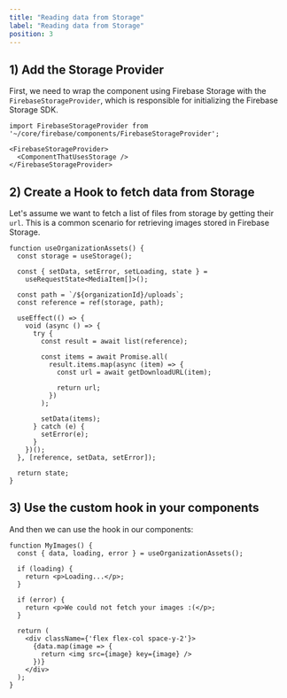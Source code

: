 ```yaml
---
title: "Reading data from Storage"
label: "Reading data from Storage"
position: 3
---
```


## 1) Add the Storage Provider

First, we need to wrap the component using Firebase Storage with the
`FirebaseStorageProvider`, which is responsible for initializing the
Firebase Storage SDK.

```tsx
import FirebaseStorageProvider from '~/core/firebase/components/FirebaseStorageProvider';

<FirebaseStorageProvider>
  <ComponentThatUsesStorage />
</FirebaseStorageProvider>
```

## 2) Create a Hook to fetch data from Storage

Let's assume we want to fetch a list of files from storage by getting their
`url`. This is a common scenario for retrieving images stored in Firebase
Storage.

```tsx
function useOrganizationAssets() {
  const storage = useStorage();

  const { setData, setError, setLoading, state } =
    useRequestState<MediaItem[]>();

  const path = `/${organizationId}/uploads`;
  const reference = ref(storage, path);

  useEffect(() => {
    void (async () => {
      try {
        const result = await list(reference);

        const items = await Promise.all(
          result.items.map(async (item) => {
            const url = await getDownloadURL(item);

            return url;
          })
        );

        setData(items);
      } catch (e) {
        setError(e);
      }
    })();
  }, [reference, setData, setError]);

  return state;
}
```

## 3) Use the custom hook in your components

And then we can use the hook in our components:

```tsx
function MyImages() {
  const { data, loading, error } = useOrganizationAssets();

  if (loading) {
    return <p>Loading...</p>;
  }

  if (error) {
    return <p>We could not fetch your images :(</p>;
  }

  return (
    <div className={'flex flex-col space-y-2'}>
      {data.map(image => {
        return <img src={image} key={image} />
      })}
    </div>
  );
}
```
